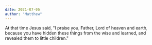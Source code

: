 ```yaml
---
date: 2021-07-06
author: "Matthew"
---
```


At that time Jesus said, "I praise you, Father, Lord of heaven and earth, because you have hidden these things from the wise and learned, and revealed them to little children."
